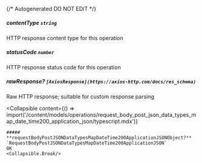 {/* Autogenerated DO NOT EDIT  */}

##### **contentType** `string`
HTTP response content type for this operation

##### **statusCode** `number`
HTTP response status code for this operation

##### **rawResponse?** `[AxiosResponse](https://axios-http.com/docs/res_schema)`
Raw HTTP response; suitable for custom response parsing

<Collapsible
    content={() => import('/content/models/operations/request_body_post_json_data_types_map_date_time200_application_json/typescript.mdx')}
>
    ##### **requestBodyPostJSONDataTypesMapDateTime200ApplicationJSONObject?** `RequestBodyPostJSONDataTypesMapDateTime200ApplicationJSON`
    OK
    <Collapsible.Break/>
</Collapsible>

